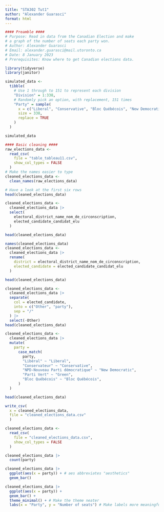 ```yaml
---
title: "STA302 Tut1"
author: "Alexander Guarasci"
format: html
---
```

```r
#### Preamble ####
# Purpose: Read in data from the Canadian Election and make
# a graph of the number of seats each party won.
# Author: Alexander Guarasci
# Email: alexander.guarasci@mail.utoronto.ca
# Date: 8 January 2023
# Prerequisites: Know where to get Canadian elections data.

library(tidyverse)
library(janitor)
```

```r
simulated_data <-
  tibble(
    # Use 1 through to 151 to represent each division
    "Division" = 1:338,
    # Randomly pick an option, with replacement, 151 times
    "Party" = sample(
      x = c("Liberal", "Conservative", "Bloc Québécois", "New Democratic", "Green", "Other"),
      size = 338,
      replace = TRUE
    )
  )

simulated_data
```

```r
#### Basic cleaning ####
raw_elections_data <-
  read_csv(
    file = "table_tableau11.csv",
    show_col_types = FALSE
  )
# Make the names easier to type
cleaned_elections_data <-
  clean_names(raw_elections_data)

# Have a look at the first six rows
head(cleaned_elections_data)
```

```r
cleaned_elections_data <-
  cleaned_elections_data |>
  select(
    electoral_district_name_nom_de_circonscription,
    elected_candidate_candidat_elu
  )

head(cleaned_elections_data)
```

```r
names(cleaned_elections_data)
cleaned_elections_data <-
  cleaned_elections_data |>
  rename(
    district = electoral_district_name_nom_de_circonscription,
    elected_candidate = elected_candidate_candidat_elu
  )

head(cleaned_elections_data)
```

```r
cleaned_elections_data <-
  cleaned_elections_data |>
  separate(
    col = elected_candidate,
    into = c("Other", "party"),
    sep = "/"
  ) |>
  select(-Other)
head(cleaned_elections_data)
```

```r
cleaned_elections_data <-
  cleaned_elections_data |>
  mutate(
    party =
      case_match(
        party,
        "Libéral" ~ "Liberal",
        "Conservateur" ~ "Conservative",
        "NPD-Nouveau Parti démocratique" ~ "New Democratic",
        "Parti Vert" ~ "Green",
        "Bloc Québécois" ~ "Bloc Québécois",
      )
  )

head(cleaned_elections_data)
```


```r
write_csv(
  x = cleaned_elections_data,
  file = "cleaned_elections_data.csv"
  )
```

```r
cleaned_elections_data <-
  read_csv(
    file = "cleaned_elections_data.csv",
    show_col_types = FALSE
  )

cleaned_elections_data |>
  count(party)
```
```r
cleaned_elections_data |>
  ggplot(aes(x = party)) + # aes abbreviates "aesthetics" 
  geom_bar()

cleaned_elections_data |>
  ggplot(aes(x = party)) +
  geom_bar() +
  theme_minimal() + # Make the theme neater
  labs(x = "Party", y = "Number of seats") # Make labels more meaningful
```



